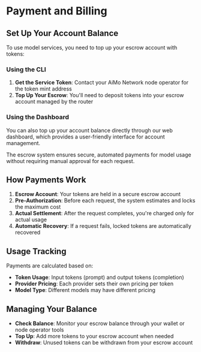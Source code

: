 # Payment and Billing

## Set Up Your Account Balance

To use model services, you need to top up your escrow account with tokens:

### Using the CLI

1. **Get the Service Token**: Contact your AiMo Network node operator for the token mint address
2. **Top Up Your Escrow**: You'll need to deposit tokens into your escrow account managed by the router

### Using the Dashboard

You can also top up your account balance directly through our web dashboard, which provides a user-friendly interface for account management.

The escrow system ensures secure, automated payments for model usage without requiring manual approval for each request.

## How Payments Work

1. **Escrow Account**: Your tokens are held in a secure escrow account
2. **Pre-Authorization**: Before each request, the system estimates and locks the maximum cost
3. **Actual Settlement**: After the request completes, you're charged only for actual usage
4. **Automatic Recovery**: If a request fails, locked tokens are automatically recovered

## Usage Tracking

Payments are calculated based on:

- **Token Usage**: Input tokens (prompt) and output tokens (completion)
- **Provider Pricing**: Each provider sets their own pricing per token
- **Model Type**: Different models may have different pricing

## Managing Your Balance

- **Check Balance**: Monitor your escrow balance through your wallet or node operator tools
- **Top Up**: Add more tokens to your escrow account when needed
- **Withdraw**: Unused tokens can be withdrawn from your escrow account
